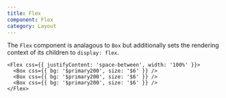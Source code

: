 ```yaml
---
title: Flex
component: Flex
category: Layout
---
```


The `Flex` component is analagous to `Box` but additionally sets the rendering context of its children to `display: flex`.

```tsx preview
<Flex css={{ justifyContent: 'space-between', width: '100%' }}>
  <Box css={{ bg: '$primary200', size: '$6' }} />
  <Box css={{ bg: '$primary200', size: '$6' }} />
  <Box css={{ bg: '$primary200', size: '$6' }} />
</Flex>
```
